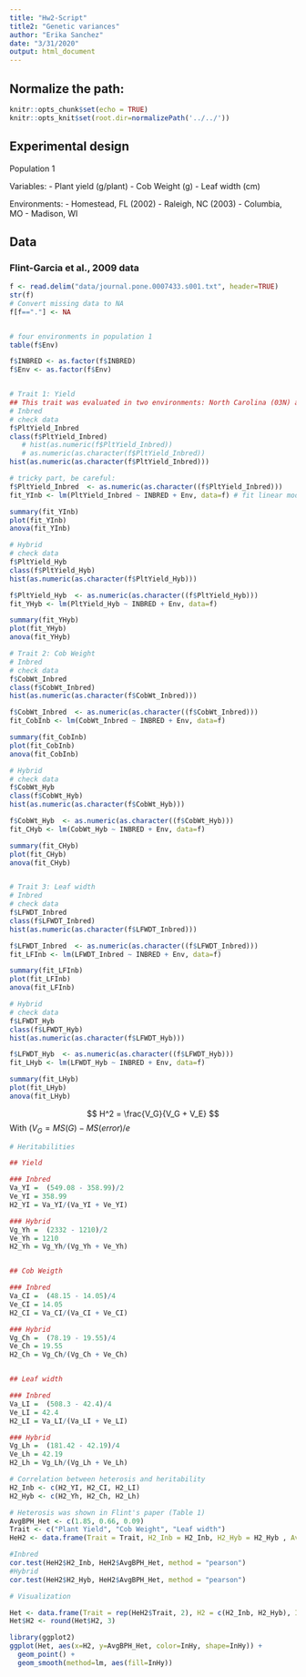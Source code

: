 ```yaml
---
title: "Hw2-Script"
title2: "Genetic variances"
author: "Erika Sanchez"
date: "3/31/2020"
output: html_document
---
```


## Normalize the path:

```r
knitr::opts_chunk$set(echo = TRUE) 
knitr::opts_knit$set(root.dir=normalizePath('../../')) 
```

## Experimental design

Population 1

Variables: 
 - Plant yield (g/plant)
 - Cob Weight (g)
 - Leaf width (cm)

Environments:
 - Homestead, FL (2002)
 - Raleigh, NC (2003)
 - Columbia, MO 
 - Madison, WI
 

## Data
### Flint-Garcia et al., 2009 data

```r
f <- read.delim("data/journal.pone.0007433.s001.txt", header=TRUE)
str(f)
# Convert missing data to NA
f[f=="."] <- NA  


# four environments in population 1
table(f$Env)

f$INBRED <- as.factor(f$INBRED)
f$Env <- as.factor(f$Env)


# Trait 1: Yield
## This trait was evaluated in two environments: North Carolina (03N) and Missouri (03M)
# Inbred
# check data
f$PltYield_Inbred
class(f$PltYield_Inbred)
   # hist(as.numeric(f$PltYield_Inbred))
   # as.numeric(as.character(f$PltYield_Inbred))
hist(as.numeric(as.character(f$PltYield_Inbred)))

# tricky part, be careful:
f$PltYield_Inbred  <- as.numeric(as.character((f$PltYield_Inbred)))
fit_YInb <- lm(PltYield_Inbred ~ INBRED + Env, data=f) # fit linear model data= dataframe

summary(fit_YInb)
plot(fit_YInb)
anova(fit_YInb)

# Hybrid
# check data
f$PltYield_Hyb
class(f$PltYield_Hyb)
hist(as.numeric(as.character(f$PltYield_Hyb)))

f$PltYield_Hyb  <- as.numeric(as.character((f$PltYield_Hyb)))
fit_YHyb <- lm(PltYield_Hyb ~ INBRED + Env, data=f) 

summary(fit_YHyb)
plot(fit_YHyb)
anova(fit_YHyb)

# Trait 2: Cob Weight
# Inbred
# check data
f$CobWt_Inbred
class(f$CobWt_Inbred)
hist(as.numeric(as.character(f$CobWt_Inbred)))

f$CobWt_Inbred  <- as.numeric(as.character((f$CobWt_Inbred)))
fit_CobInb <- lm(CobWt_Inbred ~ INBRED + Env, data=f)

summary(fit_CobInb)
plot(fit_CobInb)
anova(fit_CobInb)

# Hybrid
# check data
f$CobWt_Hyb
class(f$CobWt_Hyb)
hist(as.numeric(as.character(f$CobWt_Hyb)))

f$CobWt_Hyb  <- as.numeric(as.character((f$CobWt_Hyb)))
fit_CHyb <- lm(CobWt_Hyb ~ INBRED + Env, data=f) 

summary(fit_CHyb)
plot(fit_CHyb)
anova(fit_CHyb)


# Trait 3: Leaf width
# Inbred
# check data
f$LFWDT_Inbred
class(f$LFWDT_Inbred)
hist(as.numeric(as.character(f$LFWDT_Inbred)))

f$LFWDT_Inbred  <- as.numeric(as.character((f$LFWDT_Inbred)))
fit_LFInb <- lm(LFWDT_Inbred ~ INBRED + Env, data=f)

summary(fit_LFInb)
plot(fit_LFInb)
anova(fit_LFInb)

# Hybrid
# check data
f$LFWDT_Hyb
class(f$LFWDT_Hyb)
hist(as.numeric(as.character(f$LFWDT_Hyb)))

f$LFWDT_Hyb  <- as.numeric(as.character((f$LFWDT_Hyb)))
fit_LHyb <- lm(LFWDT_Hyb ~ INBRED + Env, data=f) 

summary(fit_LHyb)
plot(fit_LHyb)
anova(fit_LHyb)


```

$$
H^2 = \frac{V_G}{V_G + V_E}
$$
With $(V_G =  MS(G) - MS(error)/e$ 


```r
# Heritabilities

## Yield

### Inbred
Va_YI =  (549.08 - 358.99)/2
Ve_YI = 358.99
H2_YI = Va_YI/(Va_YI + Ve_YI)

### Hybrid
Vg_Yh =  (2332 - 1210)/2
Ve_Yh = 1210
H2_Yh = Vg_Yh/(Vg_Yh + Ve_Yh)


## Cob Weigth

### Inbred
Va_CI =  (48.15 - 14.05)/4
Ve_CI = 14.05
H2_CI = Va_CI/(Va_CI + Ve_CI)

### Hybrid
Vg_Ch =  (78.19 - 19.55)/4
Ve_Ch = 19.55
H2_Ch = Vg_Ch/(Vg_Ch + Ve_Ch)


## Leaf width

### Inbred
Va_LI =  (508.3 - 42.4)/4
Ve_LI = 42.4
H2_LI = Va_LI/(Va_LI + Ve_LI)

### Hybrid
Vg_Lh =  (181.42 - 42.19)/4
Ve_Lh = 42.19
H2_Lh = Vg_Lh/(Vg_Lh + Ve_Lh)
```


```r
# Correlation between heterosis and heritability 
H2_Inb <- c(H2_YI, H2_CI, H2_LI)
H2_Hyb <- c(H2_Yh, H2_Ch, H2_Lh)

# Heterosis was shown in Flint's paper (Table 1)
AvgBPH_Het <- c(1.85, 0.66, 0.09)
Trait <- c("Plant Yield", "Cob Weight", "Leaf width")
HeH2 <- data.frame(Trait = Trait, H2_Inb = H2_Inb, H2_Hyb = H2_Hyb , AvgBPH_Het = AvgBPH_Het)

#Inbred
cor.test(HeH2$H2_Inb, HeH2$AvgBPH_Het, method = "pearson")
#Hybrid
cor.test(HeH2$H2_Hyb, HeH2$AvgBPH_Het, method = "pearson")

```


```r
# Visualization

Het <- data.frame(Trait = rep(HeH2$Trait, 2), H2 = c(H2_Inb, H2_Hyb), InHy = rep(c("Inbred", "Hybrid"), each =3), AvgBPH_Het = rep(AvgBPH_Het, 2))
Het$H2 <- round(Het$H2, 3)

library(ggplot2)
ggplot(Het, aes(x=H2, y=AvgBPH_Het, color=InHy, shape=InHy)) +
  geom_point() + 
  geom_smooth(method=lm, aes(fill=InHy))

```